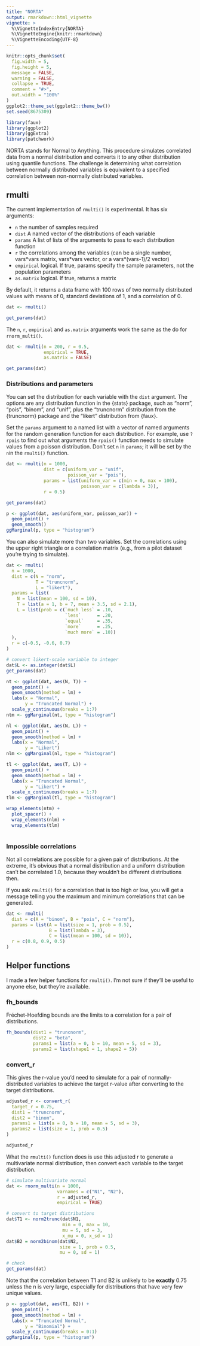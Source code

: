```yaml
---
title: "NORTA"
output: rmarkdown::html_vignette
vignette: >
  %\VignetteIndexEntry{NORTA}
  %\VignetteEngine{knitr::rmarkdown}
  %\VignetteEncoding{UTF-8}
---
```


```r
knitr::opts_chunk$set(
  fig.width = 5,
  fig.height = 5,
  message = FALSE,
  warning = FALSE,
  collapse = TRUE,
  comment = "#>",
  out.width = "100%"
)
ggplot2::theme_set(ggplot2::theme_bw())
set.seed(8675309)
```

```r
library(faux)
library(ggplot2)
library(ggExtra)
library(patchwork)
```

NORTA stands for Normal to Anything. This procedure simulates correlated data from a normal distribution and converts it to any other distribution using quantile functions. The challenge is determining what correlation between normally distributed variables is equivalent to a specified correlation between non-normally distributed variables. 

## rmulti

The current implementation of `rmulti()` is experimental. It has six arguments:

* `n` the number of samples required
* `dist` A named vector of the distributions of each variable
* `params` A list of lists of the arguments to pass to each distribution function
* `r` the correlations among the variables (can be a single number, vars\*vars matrix, vars\*vars vector, or a vars\*(vars-1)/2 vector)
* `empirical` logical. If true, params specify the sample parameters, not the population parameters 
* `as.matrix` logical. If true, returns a matrix


By default, it returns a data frame with 100 rows of two normally distributed values with means of 0, standard deviations of 1, and a correlation of 0.

```r
dat <- rmulti()

get_params(dat)
```

The `n`, `r`, `empirical` and `as.matrix` arguments work the same as the do for `rnorm_multi()`.

```r
dat <- rmulti(n = 200, r = 0.5,
              empirical = TRUE, 
              as.matrix = FALSE)

get_params(dat)
```

### Distributions and parameters

You can set the distribution for each variable with the `dist` argument. The options are any distribution function in the {stats} package, such as "norm", "pois", "binom", and "unif", plus the "truncnorm" distribution from the {truncnorm} package and the "likert" distribution from {faux}. 

Set the `params` argument to a named list with a vector of named arguments for the random generation function for each distribution. For example, use `?rpois` to find out what arguments the `rpois()` function needs to simulate values from a poisson distribution. Don't set `n` in `params`; it will be set by the `n`in the `rmulti()` function.

```r
dat <- rmulti(n = 1000, 
              dist = c(uniform_var = "unif",
                       poisson_var = "pois"),
              params = list(uniform_var = c(min = 0, max = 100),
                            poisson_var = c(lambda = 3)),
              r = 0.5)

get_params(dat)
```

```r
p <- ggplot(dat, aes(uniform_var, poisson_var)) +
  geom_point() +
  geom_smooth()
ggMarginal(p, type = "histogram")
```

You can also simulate more than two variables. Set the correlations using the upper right triangle or a correlation matrix (e.g., from a pilot dataset you're trying to simulate).

```r
dat <- rmulti(
  n = 1000,
  dist = c(N = "norm",
           T = "truncnorm",
           L = "likert"),
  params = list(
    N = list(mean = 100, sd = 10),
    T = list(a = 1, b = 7, mean = 3.5, sd = 2.1),
    L = list(prob = c(`much less` = .10, 
                      `less`      = .20, 
                      `equal`     = .35, 
                      `more`      = .25, 
                      `much more` = .10))
  ),
  r = c(-0.5, -0.6, 0.7)
)

# convert likert-scale variable to integer
dat$L <- as.integer(dat$L)
get_params(dat)
```


```r
nt <- ggplot(dat, aes(N, T)) +
  geom_point() +
  geom_smooth(method = lm) +
  labs(x = "Normal",
       y = "Truncated Normal") +
  scale_y_continuous(breaks = 1:7)
ntm <- ggMarginal(nt, type = "histogram")

nl <- ggplot(dat, aes(N, L)) +
  geom_point() +
  geom_smooth(method = lm) +
  labs(x = "Normal",
       y = "Likert")
nlm <- ggMarginal(nl, type = "histogram")

tl <- ggplot(dat, aes(T, L)) +
  geom_point() +
  geom_smooth(method = lm) +
  labs(x = "Truncated Normal",
       y = "Likert") +
  scale_x_continuous(breaks = 1:7)
tlm <- ggMarginal(tl, type = "histogram")

wrap_elements(ntm) + 
  plot_spacer() +
  wrap_elements(nlm) +
  wrap_elements(tlm)
  
```


### Impossible correlations

Not all correlations are possible for a given pair of distributions. At the extreme, it's obvious that a normal distribution and a uniform distribution can't be correlated 1.0, because they wouldn't be different distributions then.

If you ask `rmulti()` for a correlation that is too high or low, you will get a message telling you the maximum and minimum correlations that can be generated.

```r
dat <- rmulti(
  dist = c(A = "binom", B = "pois", C = "norm"), 
  params = list(A = list(size = 1, prob = 0.5),
                B = list(lambda = 3),
                C = list(mean = 100, sd = 10)),
  r = c(0.8, 0.9, 0.5)
)
```


## Helper functions

I made a few helper functions for `rmulti()`. I'm not sure if they'll be useful to anyone else, but they're available.

### fh_bounds

Fréchet-Hoefding bounds are the limits to a correlation for a pair of distributions.

```r
fh_bounds(dist1 = "truncnorm",
          dist2 = "beta",
          params1 = list(a = 0, b = 10, mean = 5, sd = 3),
          params2 = list(shape1 = 1, shape2 = 5))
```

### convert_r

This gives the r-value you'd need to simulate for a pair of normally-distributed variables to achieve the target r-value after converting to the target distributions.

```r
adjusted_r <- convert_r(
  target_r = 0.75,
  dist1 = "truncnorm",
  dist2 = "binom",
  params1 = list(a = 0, b = 10, mean = 5, sd = 3),
  params2 = list(size = 1, prob = 0.5)
)

adjusted_r
```

What the `rmulti()` function does is use this adjusted r to generate a multivariate normal distribution, then convert each variable to the target distribution.

```r
# simulate multivariate normal 
dat <- rnorm_multi(n = 1000, 
                   varnames = c("N1", "N2"), 
                   r = adjusted_r, 
                   empirical = TRUE)

# convert to target distributions
dat$T1 <- norm2trunc(dat$N1, 
                     min = 0, max = 10, 
                     mu = 5, sd = 3, 
                     x_mu = 0, x_sd = 1)
dat$B2 = norm2binom(dat$N2, 
                    size = 1, prob = 0.5,
                    mu = 0, sd = 1)

# check
get_params(dat)
```

Note that the correlation between T1 and B2 is unlikely to be **exactly** 0.75 unless the n is very large, especially for distributions that have very few unique values.

```r
p <- ggplot(dat, aes(T1, B2)) +
  geom_point() +
  geom_smooth(method = lm) +
  labs(x = "Truncated Normal",
       y = "Binomial") +
  scale_y_continuous(breaks = 0:1)
ggMarginal(p, type = "histogram")
```


